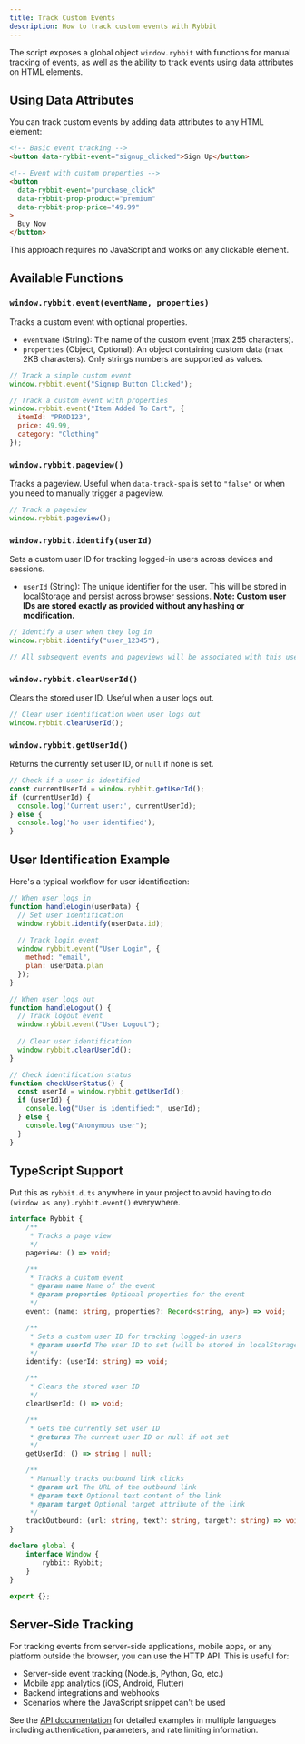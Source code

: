 ```yaml
---
title: Track Custom Events
description: How to track custom events with Rybbit
---
```



The script exposes a global object `window.rybbit` with functions for manual tracking of events, as well as the ability to track events using data attributes on HTML elements.

## Using Data Attributes

You can track custom events by adding data attributes to any HTML element:

```html
<!-- Basic event tracking -->
<button data-rybbit-event="signup_clicked">Sign Up</button>

<!-- Event with custom properties -->
<button 
  data-rybbit-event="purchase_click" 
  data-rybbit-prop-product="premium" 
  data-rybbit-prop-price="49.99"
>
  Buy Now
</button>
```

This approach requires no JavaScript and works on any clickable element.

## Available Functions

### `window.rybbit.event(eventName, properties)`

Tracks a custom event with optional properties.

*   `eventName` (String): The name of the custom event (max 255 characters).
*   `properties` (Object, Optional): An object containing custom data (max 2KB characters). Only strings numbers are supported as values.

```javascript
// Track a simple custom event
window.rybbit.event("Signup Button Clicked");

// Track a custom event with properties
window.rybbit.event("Item Added To Cart", {
  itemId: "PROD123",
  price: 49.99,
  category: "Clothing"
});
```

### `window.rybbit.pageview()`

Tracks a pageview. Useful when `data-track-spa` is set to `"false"` or when you need to manually trigger a pageview.

```javascript
// Track a pageview
window.rybbit.pageview();
```

### `window.rybbit.identify(userId)`

Sets a custom user ID for tracking logged-in users across devices and sessions.

*   `userId` (String): The unique identifier for the user. This will be stored in localStorage and persist across browser sessions. **Note: Custom user IDs are stored exactly as provided without any hashing or modification.**

```javascript
// Identify a user when they log in
window.rybbit.identify("user_12345");

// All subsequent events and pageviews will be associated with this user ID
```

### `window.rybbit.clearUserId()`

Clears the stored user ID. Useful when a user logs out.

```javascript
// Clear user identification when user logs out
window.rybbit.clearUserId();
```

### `window.rybbit.getUserId()`

Returns the currently set user ID, or `null` if none is set.

```javascript
// Check if a user is identified
const currentUserId = window.rybbit.getUserId();
if (currentUserId) {
  console.log('Current user:', currentUserId);
} else {
  console.log('No user identified');
}
```

## User Identification Example

Here's a typical workflow for user identification:

```javascript
// When user logs in
function handleLogin(userData) {
  // Set user identification
  window.rybbit.identify(userData.id);
  
  // Track login event
  window.rybbit.event("User Login", {
    method: "email",
    plan: userData.plan
  });
}

// When user logs out
function handleLogout() {
  // Track logout event
  window.rybbit.event("User Logout");
  
  // Clear user identification
  window.rybbit.clearUserId();
}

// Check identification status
function checkUserStatus() {
  const userId = window.rybbit.getUserId();
  if (userId) {
    console.log("User is identified:", userId);
  } else {
    console.log("Anonymous user");
  }
}
```

## TypeScript Support

Put this as `rybbit.d.ts` anywhere in your project to avoid having to do `(window as any).rybbit.event()` everywhere.

```typescript
interface Rybbit {
    /**
     * Tracks a page view
     */
    pageview: () => void;

    /**
     * Tracks a custom event
     * @param name Name of the event
     * @param properties Optional properties for the event
     */
    event: (name: string, properties?: Record<string, any>) => void;

    /**
     * Sets a custom user ID for tracking logged-in users
     * @param userId The user ID to set (will be stored in localStorage)
     */
    identify: (userId: string) => void;

    /**
     * Clears the stored user ID
     */
    clearUserId: () => void;

    /**
     * Gets the currently set user ID
     * @returns The current user ID or null if not set
     */
    getUserId: () => string | null;

    /**
     * Manually tracks outbound link clicks
     * @param url The URL of the outbound link
     * @param text Optional text content of the link
     * @param target Optional target attribute of the link
     */
    trackOutbound: (url: string, text?: string, target?: string) => void;
}

declare global {
    interface Window {
        rybbit: Rybbit;
    }
}

export {};
```

## Server-Side Tracking

For tracking events from server-side applications, mobile apps, or any platform outside the browser, you can use the HTTP API. This is useful for:

- Server-side event tracking (Node.js, Python, Go, etc.)
- Mobile app analytics (iOS, Android, Flutter)
- Backend integrations and webhooks
- Scenarios where the JavaScript snippet can't be used

See the [API documentation](/docs/api) for detailed examples in multiple languages including authentication, parameters, and rate limiting information.